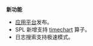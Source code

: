 **新功能**
* [应用平台](/express/manual/6356/app_store)发布。
* SPL 新增支持 [timechart](/express/manual/6363/timechart) 算子。
* 日志搜索支持极速模式。